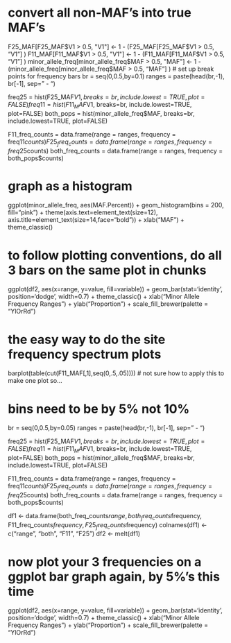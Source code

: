 # convert all non-MAF's into true MAF's
F25_MAF[F25_MAF$V1 > 0.5, "V1"] <- 1 - (F25_MAF[F25_MAF$V1 > 0.5, "V1"] )
F11_MAF[F11_MAF$V1 > 0.5, "V1"] <- 1 - (F11_MAF[F11_MAF$V1 > 0.5, "V1"] )
minor_allele_freq[minor_allele_freq$MAF > 0.5, "MAF"] <- 1 - (minor_allele_freq[minor_allele_freq$MAF > 0.5, "MAF"] )
# set up break points for frequency bars
br = seq(0,0.5,by=0.1)
ranges = paste(head(br,-1), br[-1], sep=" - ")

freq25 = hist(F25_MAF$V1, breaks=br, include.lowest=TRUE, plot=FALSE)
freq11 = hist(F11_MAF$V1, breaks=br, include.lowest=TRUE, plot=FALSE)
both_pops = hist(minor_allele_freq$MAF, breaks=br, include.lowest=TRUE, plot=FALSE)

F11_freq_counts = data.frame(range = ranges, frequency = freq11$counts)
F25_freq_counts = data.frame(range = ranges, frequency = freq25$counts)
both_freq_counts = data.frame(range = ranges, frequency = both_pops$counts)

# graph as a histogram
ggplot(minor_allele_freq, aes(MAF.Percent)) + geom_histogram(bins = 200, fill="pink") + theme(axis.text=element_text(size=12), axis.title=element_text(size=14,face="bold")) + xlab("MAF") + theme_classic()

# to follow plotting conventions, do all 3 bars on the same plot in chunks
ggplot(df2, aes(x=range, y=value, fill=variable)) + geom_bar(stat='identity', position='dodge', width=0.7) + theme_classic() + xlab("Minor Allele Frequency Ranges") + ylab("Proportion") + scale_fill_brewer(palette = "YlOrRd")

# the easy way to do the site frequency spectrum plots
barplot(table(cut(F11_MAF[,1],seq(0,.5,.05))))
# not sure how to apply this to make one plot so...


# bins need to be by 5% not 10%
br = seq(0,0.5,by=0.05)
ranges = paste(head(br,-1), br[-1], sep=" - ")

freq25 = hist(F25_MAF$V1, breaks=br, include.lowest=TRUE, plot=FALSE)
freq11 = hist(F11_MAF$V1, breaks=br, include.lowest=TRUE, plot=FALSE)
both_pops = hist(minor_allele_freq$MAF, breaks=br, include.lowest=TRUE, plot=FALSE)

F11_freq_counts = data.frame(range = ranges, frequency = freq11$counts)
F25_freq_counts = data.frame(range = ranges, frequency = freq25$counts)
both_freq_counts = data.frame(range = ranges, frequency = both_pops$counts)

df1 <- data.frame(both_freq_counts$range, both_freq_counts$frequency, F11_freq_counts$frequency, F25_freq_counts$frequency)
colnames(df1) <- c("range", "both", "F11", "F25")
df2 <- melt(df1)

# now plot your 3 frequencies on a ggplot bar graph again, by 5%'s this time
ggplot(df2, aes(x=range, y=value, fill=variable)) + geom_bar(stat='identity', position='dodge', width=0.7) + theme_classic() + xlab("Minor Allele Frequency Ranges") + ylab("Proportion") + scale_fill_brewer(palette = "YlOrRd")
